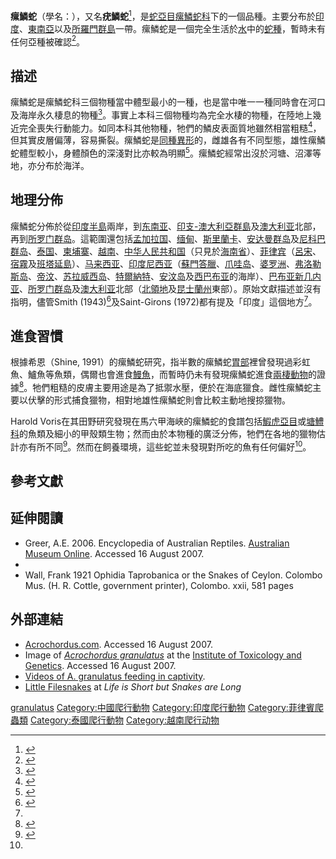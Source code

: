 {{Speciesbox
|image=File_snake_(Acrochordus_granulatus).jpg
|status=LC
|status_system=IUCN3.1
|status_ref=<ref name="iucn status 20 November 2021">{{cite iucn |author=Sanders, K. |author2=Murphy, J. |author3=Lobo, A. |author4=Gatus, J. |date=2010 |title=''Acrochordus granulatus'' |volume=2010 |page=e.T176769A7300762 |doi=10.2305/IUCN.UK.2010-4.RLTS.T176769A7300762.en |access-date=2021-11-20 |language=en}}</ref>
|genus=Acrochordus 
|species=granulatus
|authority=(Schneider, 1799)
|synonyms=
* [''Hydrus''] ''Granulatus'' - Schneider, 1799
* [''Anguis''] ''Granulatus'' vel ''Acrochordus'' - Scheider, 1801
* [''Anguis''] ''Granulatus'' - Scheider, 1801
* ''Acrochordus Fasciatus'' - Shaw, 1802
* ''Pelamis granulatus'' - Daudin, 1803
* ''Chersydrus'' [''fasciatus''] - Cuvier, 1817
* [''Chersydrus''] ''granulatus'' - Merrem, 1820
* ''C''[''hersydreas'']. ''granulatus'' - Gray, 1825
* ''Chersydrus annulatus'' - Gray, 1849
* ''Potamophis fasciata'' - Schmidt, 1852
* ''Chersydrus fasciatus'' - Duméril, Bibron & Duméril, 1854
* ''Acrochordus fasciatus'' - Schlegel, 1872
* ''Chersydrus granulatus'' - Boulenger, 1893
* [''Chersydrus''] ''g''[''ranulatus'']. ''granulatus'' - Loveridge, 1938
* ''Chersydrus granulatus luzonensis'' - Loveridge, 1938
|synonyms_ref=<ref name="McD99">{{cite book |last1=McDiarmid |first1=RW |last2=Campbell |first2=JA |last3=Touré |first3=T. |year=1999 |title=Snake Species of the World: A Taxonomic and Geographic Reference |volume=vol. 1 |publisher=Herpetologists' League |pages=511 pp. |isbn=1-893777-01-4 |language=en}}</ref>
}}

'''瘰鱗蛇'''（學名：{{lang|la|''Acrochordus granulatus''}}），又名'''疣鱗蛇'''<ref name="FC">{{cite book |chapter-url=http://members.iinet.net.au/~foconnor/reptiles/reptiles.htm |chapter=Western Australian Reptile Species |url=http://members.iinet.net.au/~foconnor/ |title=Frank O'Connor's Birding Western Australia |first=Frank |last=O'Connor |access-date=2007-09-0 |language=en}}</ref>，是[[蛇亞目|蛇亞目]][[瘰鱗蛇科|瘰鱗蛇科]]下的一個品種。主要分布於[[印度|印度]]、[[東南亞|東南亞]]以及[[所羅門群島|所羅門群島]]一帶。瘰鱗蛇是一個完全生活於[[水|水]]中的[[蛇|蛇]][[物种|種]]，暫時未有任何亞種被確認<ref name="ITIS">{{ITIS |id=634832 |taxon=''Acrochordus granulatus'' |access-date=2007-08-16}}</ref>。

== 描述 ==
瘰鱗蛇是瘰鱗蛇科三個物種當中體型最小的一種，也是當中唯一一種同時會在河口及海岸永久棲息的物種<ref>{{Cite journal |url=https://link.springer.com/article/10.2307/1352334|doi = 10.2307/1352334|jstor = 1352334|title = Ecophysiological Aspects of the Coastal-Estuarine Distribution of Acrochordid Snakes|last1 = Lillywhite|first1 = Harvey B.|last2 = Ellis|first2 = Tamir M.|journal = Estuaries|year = 1994|volume = 17|issue = 1|pages = 53–61|s2cid = 83854655 |language=en}}</ref>。事實上本科三個物種均為完全水棲的物種，在陸地上幾近完全喪失行動能力。如同本科其他物種，牠們的鱗皮表面質地雖然相當粗糙<ref name="onlinelibrary.wiley.com">{{Cite journal|url=https://onlinelibrary.wiley.com/doi/10.1002/(SICI)1098-2361(1996)15:3%3C315::AID-ZOO10%3E3.0.CO;2-9|doi=10.1002/(SICI)1098-2361(1996)15:3<315::AID-ZOO10>3.0.CO;2-9|title=Husbandry of the little file snake,Acrochordus granulatus|year=1996|last1=Lillywhite|first1=Harvey B.|journal=Zoo Biology|volume=15|issue=3|pages=315–327}}</ref>，但其實皮層偏薄，容易撕裂。瘰鱗蛇是[[同種異形|同種異形]]的，雌雄各有不同型態，雄性瘰鱗蛇體型較小，身體顏色的深淺對比亦較為明顯<ref>{{Cite journal|url=https://pdfs.semanticscholar.org/40b4/9d5ef8a63761427e2c073ea180202786535d.pdf?_ga=2.94500316.1179271234.1602323307-1873179287.1601427825|s2cid = 84056277|doi = 10.1086/285207|title = Intersexual Dietary Divergence and the Evolution of Sexual Dimorphism in Snakes|year = 1991|last1 = Shine|first1 = Richard|journal = The American Naturalist|volume = 138|pages = 103–122}}</ref>。瘰鱗蛇經常出沒於河塘、沼澤等地，亦分布於海洋。

== 地理分佈 ==
瘰鱗蛇分佈於從[[印度半島|印度半島]]兩岸，到[[东南亚|东南亚]]、[[马来群岛|印支-澳大利亞群島]]及[[澳大利亚|澳大利亚]]北部，再到[[所罗门群岛|所罗门群岛]]。這範圍還包括[[孟加拉国|孟加拉国]]、[[缅甸|缅甸]]、[[斯里蘭卡|斯里蘭卡]]、[[安达曼群岛|安达曼群岛]]及[[尼科巴群岛|尼科巴群岛]]、[[泰国|泰国]]、[[柬埔寨|柬埔寨]]、[[越南|越南]]、[[中华人民共和国|中华人民共和国]]（只見於[[海南省|海南省]]）、[[菲律宾|菲律宾]]（[[呂宋|呂宋]]、[[宿霧島|宿霧]]及[[班塔延島|班塔延島]]）、[[马来西亚|马来西亚]]、[[印度尼西亚|印度尼西亚]]（[[蘇門答臘|蘇門答臘]]、[[爪哇岛|爪哇岛]]、[[婆罗洲|婆罗洲]]、[[弗洛勒斯岛|弗洛勒斯岛]]、[[帝汶|帝汶]]、[[苏拉威西岛|苏拉威西岛]]、[[特爾納特|特爾納特]]、[[安汶岛|安汶岛]]及[[西巴布亚|西巴布亚]]的海岸）、[[巴布亚新几内亚|巴布亚新几内亚]]、[[所罗门群岛|所罗门群岛]]及[[澳大利亚|澳大利亚]]北部（[[北領地|北領地]]及[[昆士蘭州|昆士蘭州]]東部）。原始文獻描述並沒有指明{{tsl|en|Type locality (biology)|模式標本產地}}，儘管Smith (1943)<ref>{{cite book |last1=Smith |first1=M.A. |yesr=1943 |title=The Fauna of British India, Ceylon and Burma, Including the Whole of the Indo-Chinese Sub-Region |volume=Reptilia and Amphibia. 3 (Serpentes) |publisher=[[Taylor_and_Francis|Taylor and Francis]] |location=London |pages=583 pp. |language=en}}</ref>及Saint-Girons (1972)都有提及「印度」這個地方<ref name="McD99"/>。

== 進食習慣 ==
根據希恩（Shine, 1991）的瘰鱗蛇研究，指半數的瘰鱗蛇[[胃部|胃部]]裡曾發現過彩虹魚、鱸魚等魚類，偶爾也會進食[[鰻魚|鰻魚]]，而暫時仍未有發現瘰鱗蛇進食[[兩棲動物|兩棲動物]]的證據<ref name="Shine 1991">{{cite book |last=Shine |first=R. |year=1991 |title=Australian Snakes, a Natural History |location=Ithaca, New York |publisher=Cornell University Press |language=en}}</ref>。牠們粗糙的皮膚主要用途是為了抵禦水壓，便於在海底獵食。雌性瘰鱗蛇主要以伏擊的形式捕食獵物，相對地雄性瘰鱗蛇則會比較主動地搜掠獵物。

Harold Voris在其田野研究發現在馬六甲海峽的瘰鱗蛇的食譜包括[[鰕虎亞目|鰕虎亞目]]或[[塘鱧科|塘鱧科]]的魚類及細小的甲殼類生物；然而由於本物種的廣泛分佈，牠們在各地的獵物估計亦有所不同<ref>{{cite journal |doi=10.2307/1563896 |jstor=1563896 |url=https://www.researchgate.net/publication/273075797 |title=Habitat, Diet, and Reproduction of the File Snake, Acrochordus granulatus, in the Straits of Malacca |last1=Voris |first1=Harold K. |last2=Glodek |first2=Garrett S. |journal=Journal of Herpetology |year=1980 |volume=14 |issue=1 |pages=108–111 }}</ref>。然而在飼養環境，這些蛇並未發現對所吃的魚有任何偏好<ref name="onlinelibrary.wiley.com"/>。

== 參考文獻 ==
{{Reflist}}

== 延伸閱讀 ==
{{Refbegin}}
* Greer, A.E. 2006. Encyclopedia of Australian Reptiles. [https://web.archive.org/web/20070202182512/http://www.amonline.net.au/herpetology/ Australian Museum Online]. Accessed 16 August 2007.
* {{cite book |last1=Smith |first1=M.A. |yesr=1943 |title=The Fauna of British India, Ceylon and Burma, Including the Whole of the Indo-Chinese Sub-Region |volume=Reptilia and Amphibia. 3 (Serpentes) |publisher=[[Taylor_and_Francis|Taylor and Francis]] |location=London |pages=583 pp. |language=en}}
* Wall, Frank 1921 Ophidia Taprobanica or the Snakes of Ceylon. Colombo Mus. (H. R. Cottle, government printer), Colombo. xxii, 581 pages
{{Refend}}

== 外部連結 ==
* [https://web.archive.org/web/20141026034204/http://www.acrochordus.com/ Acrochordus.com]. Accessed 16 August 2007.
* Image of [https://web.archive.org/web/20090918124426/http://itgmv1.fzk.de/www/itg/uetz/herp/photos/Acrochordus_granulatus.jpg ''Acrochordus granulatus''] at the [https://web.archive.org/web/20070713093457/http://itgmv1.fzk.de/itg/ Institute of Toxicology and Genetics]. Accessed 16 August 2007.
* [https://web.archive.org/web/20101126043815/http://www.acrochordus.com/ginfo.htm Videos of A. granulatus feeding in captivity].
* [http://snakesarelong.blogspot.com/2014/08/filesnakes-wartsnakes-or-elephant.html Little Filesnakes] at ''Life is Short but Snakes are Long''
{{Taxonbar|from=Q2339200}}

[[Category:瘰鳞蛇属|granulatus]]
[[Category:中國爬行動物|Category:中國爬行動物]]
[[Category:印度爬行動物|Category:印度爬行動物]]
[[Category:菲律賓爬蟲類|Category:菲律賓爬蟲類]]
[[Category:泰國爬行動物|Category:泰國爬行動物]]
[[Category:越南爬行动物|Category:越南爬行动物]]